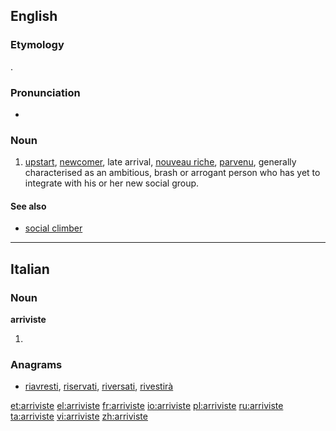 ==English==

===Etymology===
{{etyl|fr|en}} {{term|arriviste|lang=fr}}.

===Pronunciation===
* {{IPA|/.æɹɪˈviːst/}}

===Noun===
{{en-noun}}

# [[upstart]], [[newcomer]], late arrival, [[nouveau riche]], [[parvenu]], generally characterised as an ambitious, brash or arrogant person who has yet to integrate with his or her new social group.

====See also====
* [[social climber]]

----

==Italian==

===Noun===
'''arriviste''' {{f}}

# {{plural of|arrivista|lang=it}}

===Anagrams===
* [[riavresti#Italian|riavresti]], [[riservati#Italian|riservati]], [[riversati#Italian|riversati]], [[rivestirà#Italian|rivestirà]]

[[et:arriviste]]
[[el:arriviste]]
[[fr:arriviste]]
[[io:arriviste]]
[[pl:arriviste]]
[[ru:arriviste]]
[[ta:arriviste]]
[[vi:arriviste]]
[[zh:arriviste]]